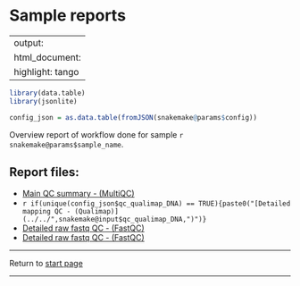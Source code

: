 # Sample reports

---
output:
  html_document:
   highlight: tango
---

```r
library(data.table)
library(jsonlite)

```



```r
config_json = as.data.table(fromJSON(snakemake@params$config))

```
Overview report of workflow done for sample `r snakemake@params$sample_name `.




## Report files:
* [Main QC summary - (MultiQC)](`r basename(snakemake@input$multiqc)`)
* `r if(unique(config_json$qc_qualimap_DNA) == TRUE){paste0("[Detailed mapping QC - (Qualimap)](../../",snakemake@input$qc_qualimap_DNA,")")} `
* [Detailed raw fastq QC - (FastQC)](../../`r snakemake@input$raw_fastq_R1_report`)
* [Detailed raw fastq QC - (FastQC)](../../`r snakemake@input$raw_fastq_R2_report`)

---

Return to [start page](../final_alignment_report.html)

---